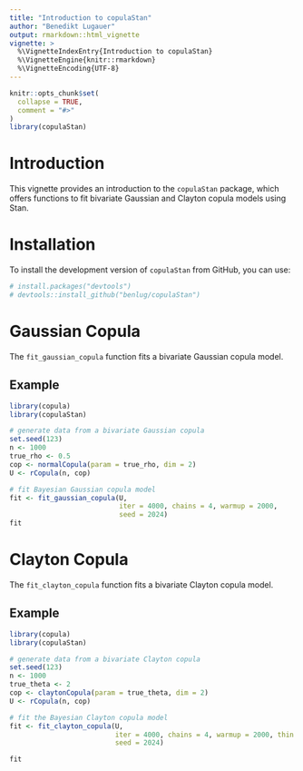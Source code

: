 ```yaml
---
title: "Introduction to copulaStan"
author: "Benedikt Lugauer"
output: rmarkdown::html_vignette
vignette: >
  %\VignetteIndexEntry{Introduction to copulaStan}
  %\VignetteEngine{knitr::rmarkdown}
  %\VignetteEncoding{UTF-8}
---
```


```r
knitr::opts_chunk$set(
  collapse = TRUE,
  comment = "#>"
)
library(copulaStan)
```

# Introduction

This vignette provides an introduction to the `copulaStan` package, which offers functions to fit bivariate Gaussian and Clayton copula models using Stan.

# Installation

To install the development version of `copulaStan` from GitHub, you can use:

```r
# install.packages("devtools")
# devtools::install_github("benlug/copulaStan")
```

# Gaussian Copula

The `fit_gaussian_copula` function fits a bivariate Gaussian copula model.

## Example

```r
library(copula)
library(copulaStan)

# generate data from a bivariate Gaussian copula
set.seed(123)
n <- 1000
true_rho <- 0.5
cop <- normalCopula(param = true_rho, dim = 2)
U <- rCopula(n, cop)

# fit Bayesian Gaussian copula model
fit <- fit_gaussian_copula(U, 
                           iter = 4000, chains = 4, warmup = 2000,
                           seed = 2024)
fit
```

# Clayton Copula

The `fit_clayton_copula` function fits a bivariate Clayton copula model.

## Example

```r
library(copula)
library(copulaStan)

# generate data from a bivariate Clayton copula
set.seed(123)
n <- 1000
true_theta <- 2
cop <- claytonCopula(param = true_theta, dim = 2)
U <- rCopula(n, cop)

# fit the Bayesian Clayton copula model
fit <- fit_clayton_copula(U, 
                          iter = 4000, chains = 4, warmup = 2000, thin = 1, 
                          seed = 2024)

fit
```


